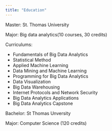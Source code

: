 ```yaml
---
title: "Education"
---
```

Master: St. Thomas University

Major: Big data analytics(10 courses, 30 credits)

Curriculums: 
 
 - Fundamentals of Big Data Analytics
 - Statistical Method
 - Applied Machine Learning
 - Data Mining and Machine Learning
 - Programming for Big Data Analytics
 - Data Visualization
 - Big Data Warehousing
 - Internet Protocols and Network Security
 - Big Data Analytics Applications
 - Big Data Analytics Capstone

Bachelor: St Thomas Unversity

Major: Computer Science (120 credits)